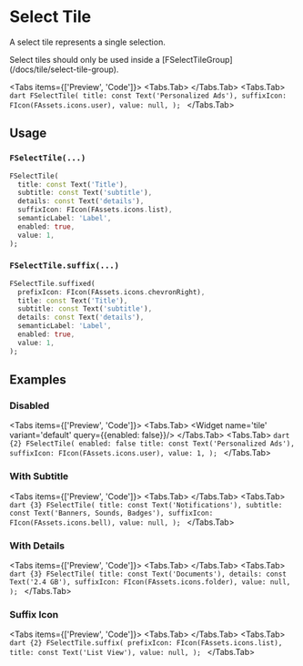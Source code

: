 
# Select Tile
A select tile represents a single selection.

<LinkBadgeGroup>
    <LinkBadge label="API Reference" href="https://pub.dev/documentation/forui/latest/forui.widgets.tile/forui.widgets.select-tile-group-library.html"/>
</LinkBadgeGroup>

<Callout type="warning">
    Select tiles should only be used inside a [FSelectTileGroup](/docs/tile/select-tile-group).
</Callout>

<Tabs items={['Preview', 'Code']}>
  <Tabs.Tab>
    <Widget name='select-tile' variant='default' query={{}}/>
  </Tabs.Tab>
  <Tabs.Tab>
    ```dart
    FSelectTile(
      title: const Text('Personalized Ads'),
      suffixIcon: FIcon(FAssets.icons.user),
      value: null,
    );
    ```
  </Tabs.Tab>
</Tabs>

## Usage

### `FSelectTile(...)`

```dart
FSelectTile(
  title: const Text('Title'),
  subtitle: const Text('subtitle'),
  details: const Text('details'),
  suffixIcon: FIcon(FAssets.icons.list),
  semanticLabel: 'Label',
  enabled: true,
  value: 1,
);
```

### `FSelectTile.suffix(...)`

```dart
FSelectTile.suffixed(
  prefixIcon: FIcon(FAssets.icons.chevronRight),
  title: const Text('Title'),
  subtitle: const Text('subtitle'),
  details: const Text('details'),
  semanticLabel: 'Label',
  enabled: true,
  value: 1,
);
```

## Examples

### Disabled

<Tabs items={['Preview', 'Code']}>
  <Tabs.Tab>
    <Widget name='tile' variant='default' query={{enabled: false}}/>
  </Tabs.Tab>
  <Tabs.Tab>
    ```dart {2}
    FSelectTile(
      enabled: false
      title: const Text('Personalized Ads'),
      suffixIcon: FIcon(FAssets.icons.user),
      value: 1,
    );
    ```
  </Tabs.Tab>
</Tabs>

### With Subtitle

<Tabs items={['Preview', 'Code']}>
  <Tabs.Tab>
    <Widget name='select-tile' variant='subtitle' query={{}}/>
  </Tabs.Tab>
  <Tabs.Tab>
    ```dart {3}
    FSelectTile(
      title: const Text('Notifications'),
      subtitle: const Text('Banners, Sounds, Badges'),
      suffixIcon: FIcon(FAssets.icons.bell),
      value: null,
    );
    ```
  </Tabs.Tab>
</Tabs>

### With Details

<Tabs items={['Preview', 'Code']}>
  <Tabs.Tab>
    <Widget name='select-tile' variant='details' query={{}}/>
  </Tabs.Tab>
  <Tabs.Tab>
    ```dart {3}
    FSelectTile(
      title: const Text('Documents'),
      details: const Text('2.4 GB'),
      suffixIcon: FIcon(FAssets.icons.folder),
      value: null,
    );
    ```
  </Tabs.Tab>
</Tabs>

### Suffix Icon

<Tabs items={['Preview', 'Code']}>
  <Tabs.Tab>
    <Widget name='select-tile' variant='suffix' query={{}}/>
  </Tabs.Tab>
  <Tabs.Tab>
    ```dart {2}
    FSelectTile.suffix(
      prefixIcon: FIcon(FAssets.icons.list),
      title: const Text('List View'),
      value: null,
    );
    ```
  </Tabs.Tab>
</Tabs>